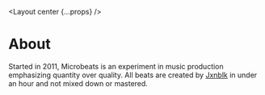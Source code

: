 
  <Layout
    center
    {...props}
  />

# About

Started in 2011,
Microbeats is an experiment in music production emphasizing quantity over quality.
All beats are created by [Jxnblk][] in under an hour and not mixed down or mastered.

[jxnblk]: https://jxnblk.com
